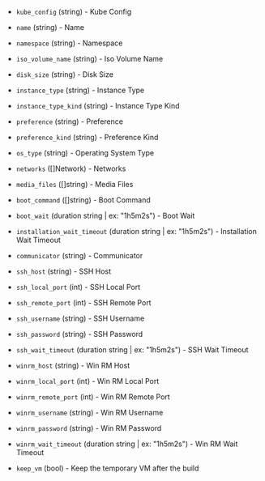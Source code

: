 <!-- Code generated from the comments of the Config struct in builder/kubevirt/iso/config.go; DO NOT EDIT MANUALLY -->

- `kube_config` (string) - Kube Config

- `name` (string) - Name

- `namespace` (string) - Namespace

- `iso_volume_name` (string) - Iso Volume Name

- `disk_size` (string) - Disk Size

- `instance_type` (string) - Instance Type

- `instance_type_kind` (string) - Instance Type Kind

- `preference` (string) - Preference

- `preference_kind` (string) - Preference Kind

- `os_type` (string) - Operating System Type

- `networks` ([]Network) - Networks

- `media_files` ([]string) - Media Files

- `boot_command` ([]string) - Boot Command

- `boot_wait` (duration string | ex: "1h5m2s") - Boot Wait

- `installation_wait_timeout` (duration string | ex: "1h5m2s") - Installation Wait Timeout

- `communicator` (string) - Communicator

- `ssh_host` (string) - SSH Host

- `ssh_local_port` (int) - SSH Local Port

- `ssh_remote_port` (int) - SSH Remote Port

- `ssh_username` (string) - SSH Username

- `ssh_password` (string) - SSH Password

- `ssh_wait_timeout` (duration string | ex: "1h5m2s") - SSH Wait Timeout

- `winrm_host` (string) - Win RM Host

- `winrm_local_port` (int) - Win RM Local Port

- `winrm_remote_port` (int) - Win RM Remote Port

- `winrm_username` (string) - Win RM Username

- `winrm_password` (string) - Win RM Password

- `winrm_wait_timeout` (duration string | ex: "1h5m2s") - Win RM Wait Timeout

- `keep_vm` (bool) - Keep the temporary VM after the build

<!-- End of code generated from the comments of the Config struct in builder/kubevirt/iso/config.go; -->
